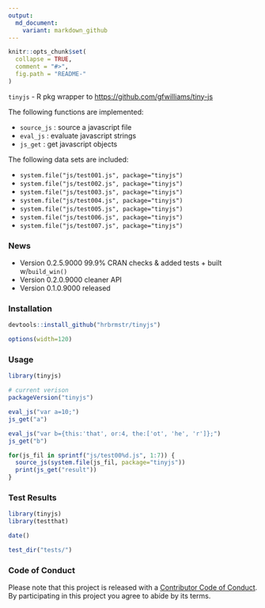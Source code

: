 ```yaml
---
output:
  md_document:
    variant: markdown_github
---
```


<!-- README.md is generated from README.Rmd. Please edit that file -->

```r
knitr::opts_chunk$set(
  collapse = TRUE,
  comment = "#>",
  fig.path = "README-"
)
```

`tinyjs` - R pkg wrapper to <https://github.com/gfwilliams/tiny-js>

The following functions are implemented:

- `source_js` : source a javascript file
- `eval_js` : evaluate javascript strings
- `js_get` : get javascript objects

The following data sets are included:

- `system.file("js/test001.js", package="tinyjs")`
- `system.file("js/test002.js", package="tinyjs")`
- `system.file("js/test003.js", package="tinyjs")`
- `system.file("js/test004.js", package="tinyjs")`
- `system.file("js/test005.js", package="tinyjs")`
- `system.file("js/test006.js", package="tinyjs")`
- `system.file("js/test007.js", package="tinyjs")`

### News

- Version 0.2.5.9000 99.9% CRAN checks & added tests + built w/`build_win()`
- Version 0.2.0.9000 cleaner API
- Version 0.1.0.9000 released

### Installation

```r
devtools::install_github("hrbrmstr/tinyjs")
```

```r
options(width=120)
```

### Usage

```r
library(tinyjs)

# current verison
packageVersion("tinyjs")

eval_js("var a=10;")
js_get("a")

eval_js("var b={this:'that', or:4, the:['ot', 'he', 'r']};")
js_get("b")

for(js_fil in sprintf("js/test00%d.js", 1:7)) {
  source_js(system.file(js_fil, package="tinyjs"))
  print(js_get("result"))
}
```

### Test Results

```r
library(tinyjs)
library(testthat)

date()

test_dir("tests/")
```

### Code of Conduct

Please note that this project is released with a [Contributor Code of Conduct](CONDUCT.md). 
By participating in this project you agree to abide by its terms.
